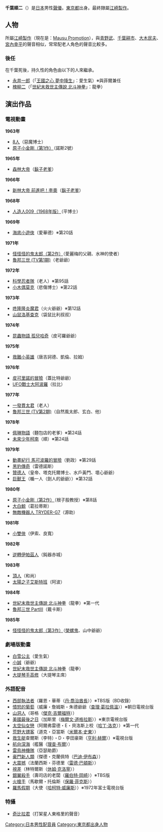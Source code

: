 {{noteTA|G1=Anime}}
{{配音員
|名字= 千葉 順二
|圖像= 
|尺寸= 
|說明= 
|藝名= 千葉 順二
|英文名=
|本名= 千葉 順二<br>{{lang|ja|ちば じゅんじ}}
|綽號= 
|出生地= {{JPN}}[[東京都|東京都]]
|出身地= 
|身高= 
|體重= 
|血型= 
|生年= 1926
|生月= 1
|生日= 26
|歿年= 1988
|歿月= 2
|歿日= 17
|所屬= [[Mausu_Promotion|江崎製作]]（最終所屬）
|活動時期= 1960年代－1988年
|出道作= 
|代表作= 
|網站= 
|其他= 
|module={{Japanese|embed=yes|japanese=千葉 順二|kana=ちば じゅんじ|romaji=Chiba Junji}}
}}

'''千葉順二'''（{{bd|1926年|1月26日|1988年|2月17日|catIdx=Chiba Junji}}）是[[日本|日本]]男性[[聲優|聲優]]。[[東京都|東京都]]出身。最終隸屬[[Mausu_Promotion|江崎製作]]。

== 人物 ==
所屬[[Mausu_Promotion|江崎製作]]（現在是：[[Mausu_Promotion|Mausu Promotion]]），與[[青野武|青野武]]、[[千葉耕市|千葉耕市]]、[[大木民夫|大木民夫]]、[[宮內幸平|宮內幸平]]的聲音相似，常常配老人角色的聲音比較多。

=== 後任 ===
在千葉死後，持久性的角色由以下的人來繼承。
* [[永井一郎|永井一郎]]（「[[王國之心_夢中降生|王國之心 夢中降生]]」：愛生氣）※與菲爾兼任
* [[槐柳二|槐柳二]]（「[[北斗神拳|世紀末救世主傳說 北斗神拳]]」：龍拳）


== 演出作品 ==
=== 電視動畫 ===
'''1963年'''
* [[8人|8人]]（惡魔博士）
* [[原子小金剛|原子小金剛（第1作）]]（諾斯2號）
'''1965年'''
* [[森林大帝|森林大帝]]（[[鬍子老爹|鬍子老爹]]）
'''1966年'''
* [[森林大帝|新林大帝 前進吧！李奧]]（[[鬍子老爹|鬍子老爹]]）
'''1968年'''
* [[人造人009|人造人009（1968年版）]]（平博士）
'''1969年'''
* [[海底小遊俠|海底小遊俠]]（愛華德）※第20話
'''1971年'''
* [[鬼太郎|怪怪怪的鬼太郎（第2作）]]（愛麗梅的父親、水神的使者）
* [[魯邦三世_(TV第1期)|魯邦三世 (TV第1期)]]（老爺爺）
'''1972年'''
* [[科學忍者隊|科學忍者隊]]（老人）※第95話
* [[小木偶莫克|小木偶莫克]]（悲傷博士）※第22話
'''1973年'''
* [[咚隆隆炎魔君|咚隆隆炎魔君]]（火火爺爺）※第12話
* [[山鼠洛基查克|山鼠洛基查克]]（袋鼠比利叔叔）
'''1974年'''
* [[昆蟲物語_孤兒哈奇|昆蟲物語 孤兒哈奇]]（皮可羅爺爺）
'''1975年'''
* [[救難小英雄_(龍之子)|救難小英雄]]（唐吉訶德、凱倫、拉姆）
'''1976年'''
* [[皮可里諾的冒險|皮可里諾的冒險]]（蓋比特爺爺）
* [[UFO戰士大阿波羅|UFO戰士大阿波羅]]（拉比）
'''1977年'''
* [[一發貫太君|一發貫太君]]（老人）
* [[魯邦三世_(TV第2期)|魯邦三世 (TV第2期)]]（自然風太郎、玄白、他）
'''1978年'''
* [[佩琳物語|佩琳物語]]（麵包店的老爹）※第24話
* [[未來少年柯南|未來少年柯南]]（順）※第24話
'''1979年'''
* [[動畫紀行_馬可波羅的冒險|動畫紀行 馬可波羅的冒險]]（劉政）※第29話
* [[黑豹傳奇|黑豹傳奇]]（雷德諾斯）
* [[贊德人|贊德人]]（皇帝、塔克托爾博士、水戶黃門、壞心爺爺）
* [[巨獸王|巨獸王]]（楯一人（劍人的爺爺））※第32話
'''1980年'''
* [[原子小金剛|原子小金剛（第2作）]]（根子股教授）※第8話
* [[大白鯨|大白鯨]]（葛拉蒂斯）
* [[無敵機器人_TRYDER-G7|無敵機器人 TRYDER-G7]]（源助）
'''1981年'''
* [[小雙俠|小雙俠]]（伊索、良寬）
'''1982年'''
* [[逆轉伊帕茲人|逆轉伊帕茲人]]（鈍器赤城）
'''1983年'''
* [[頂人|頂人]]（和尚）
* [[太陽之子艾斯特班|太陽之子艾斯特班]]（阿波）
'''1984年'''
* [[北斗神拳|世紀末救世主傳說 北斗神拳]]（龍拳）※第一代
* [[魯邦三世_PartIII|魯邦三世 PartIII]]（戴卡斯）
'''1985年'''
* [[鬼太郎|怪怪怪的鬼太郎（第3作）]]（[[榮螺鬼|榮螺鬼]]、山中爺爺）

=== 劇場版動畫 ===
* [[白雪公主_(1937年電影)|白雪公主]]（愛生氣）
* [[小誠|小誠]]（爺爺）
* [[北斗神拳|世紀末救世主傳說 北斗神拳]]（龍拳）
* [[大提琴手高修|大提琴手高修]]（大提琴主席）

=== 外語配音 ===
* [[西部執法者|西部執法者]]（羅恩・華蒂（[[丹·喬治酋長|丹·喬治酋長]]））※TBS版（BD收錄）
* [[憤怒的葡萄_(電影)|憤怒的葡萄]]（威廉・詹姆斯・朱德爺爺（[[查理·葛拉佩溫|查理·葛拉佩溫]]））※朝日電視台版
* [[山洞人|山洞人]]（哥格（[[傑克·吉爾福特|傑克·吉爾福特]]））
* [[美國最後之日|美國最後之日]]（加斯里（[[梅爾文·道格拉斯|梅爾文·道格拉斯]]））※東京電視台版
* [[太空仙女戀|太空仙女戀]]（阿爾弗雷德・E・貝洛斯上校（[[哈丁·洛克|哈丁·洛克]]））※第一代
* [[荒野大镖客|荒野大镖客]]（道克・亞當斯（[[米爾本·史東|米爾本·史東]]））
* [[救生艇_(電影)|救生艇]]查爾斯（李特）・D・李田豪斯（[[亨利·赫爾|亨利·赫爾]]））※電視台版
* [[航向深海|航向深海]]（艦醫（[[理查·布爾|理查·布爾]]））
* [[雷鳥神機隊|雷鳥神機隊]]（亞瑟勛爵）
* [[豪門新人類|豪門新人類]]（傑德・克蘭佩特（[[巴迪·伊布森|巴迪·伊布森]]））
* [[大震撼|大震撼]]（法蘭西斯・芬德里（[[列·畢頓|雷德·巴頓斯]]））
* [[視差_(電影)|視差]]（林特爾斯（[[休姆·克洛寧|休姆·克洛寧]]））
* [[銀翼殺手|銀翼殺手]]（壽司店的老闆（[[羅伯特·岡崎|羅伯特·岡崎]]））※TBS版
* [[火槍手|火槍手]]（馬歇爾・托倫斯（[[保羅·菲克斯|保羅·菲克斯]]））
* [[羅馬假期|羅馬假期]]（大使（[[哈柯特·威廉斯|哈柯特·威廉斯]]））※1972年富士電視台版

=== 特攝 ===
* [[奇比拉君|奇比拉君]]（打架星人東格里的聲音）

{{DEFAULTSORT:Chiba Junji}}
[[Category:日本男性配音員|Category:日本男性配音員]]
[[Category:東京都出身人物|Category:東京都出身人物]]